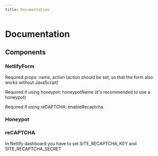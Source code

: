 ```yaml
---
title: Documentation
---
```


# Documentation

## Components

### NetlifyForm

Required props: name, action (action should be set, so that the form also works without JavaScript)

Required if using honeypot: honeypotName (it's recommended to use a honeypot)

Required if using reCAPTCHA: enableRecaptcha

### Honeypot

### reCAPTCHA

In Netlify dashboard you have to set SITE_RECAPTCHA_KEY and SITE_RECAPTCHA_SECRET
